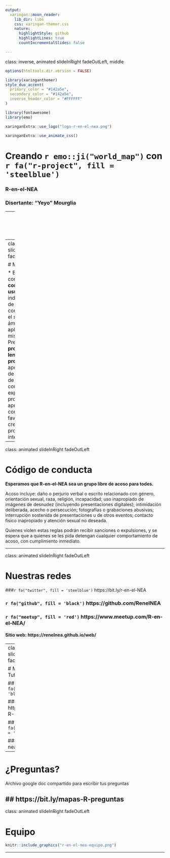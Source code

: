 ```yaml
---
output:
  xaringan::moon_reader:
    lib_dir: libs
    css: xaringan-themer.css
    nature:
      highlightStyle: github
      highlightLines: true
      countIncrementalSlides: false

---
```


class: inverse, animated slideInRight fadeOutLeft, middle

```r
options(htmltools.dir.version = FALSE)
```

```r
library(xaringanthemer)
style_duo_accent(
  primary_color = "#142a5e",
  secondary_color = "#142a5e",
  inverse_header_color = "#FFFFFF"
)
```

```r
library(fontawesome)
library(emo)
```

```r
xaringanExtra::use_logo("logo-r-en-el-nea.png")
```

```r
xaringanExtra::use_animate_css()
```

# Creando `r emo::ji("world_map")` con `r fa("r-project", fill = 'steelblue')`

### R-en-el-NEA

### Disertante: "Yeyo" Mourglia


---
class: center, animated slideInRight fadeOutLeft

# Bienvenidxs a `r fa("r-project", fill = 'steelblue')` en el NEA  

```r
knitr::include_graphics("mapas-con-R.png")
```


---
class: animated slideInRight fadeOutLeft


# Misión

* Este grupo surge con la misión de **conectar a les usuarios de R** independientemente de su grado de conocimiento sobre el software y el ámbito de aplicación del mismo. 
* Pretendemos **promover el uso del lenguaje de programación R**, apoyar el desarrollo de esta comunidad de usuaries para compartir experiencias, promover el aprendizaje continuo y favorecer la creación de proyectos interdisciplinarios. 
    

---

class: animated slideInRight fadeOutLeft

# Código de conducta

**Esperamos que R-en-el-NEA sea un grupo libre de acoso para todes.**

Acoso incluye: daño o perjurio verbal o escrito relacionado con género, orientación sexual, raza, religión, incapacidad; uso inapropiado de imágenes de desnudez (incluyendo presentaciones digitales); intimidación deliberada, acecho o persecución; fotografías o grabaciones abusivas; interrupción sostenida de presentaciones u de otros eventos; contacto físico inapropiado y atención sexual no deseada.

Quienes violen estas reglas podrán recibir sanciones o expulsiones, y se espera que a quienes se les pida detengan cualquier comportamiento de acoso, con cumplimiento inmediato.


---

class: animated slideInRight fadeOutLeft


# Nuestras redes

###`r fa("twitter", fill = 'steelblue')` https://bit.ly/r-en-el-NEA

### `r fa("github", fill = 'black')` https://github.com/RenelNEA 

### `r fa("meetup", fill = 'red')` https://www.meetup.com/R-en-el-NEA/

#### Sitio web: https://renelnea.github.io/web/ 


---
class: animated slideInRight fadeOutLeft

# Material de este Tutorial

## Repositorio `r fa("github", fill = 'black')`

### https://bit.ly/mapas-R-NEA

## Canal Youtube `r fa("youtube", fill = 'red')`

### https://bit.ly/R-nea-youtube 

  

---

# ¿Preguntas?

Archivo google doc compartido para escribir tus preguntas

## https://bit.ly/mapas-R-preguntas
---

class: animated slideInRight fadeOutLeft

# Equipo

```r
knitr::include_graphics("r-en-el-nea-equipo.png")
```

        
---

